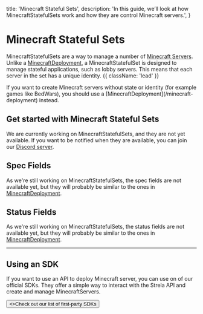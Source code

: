
  title: 'Minecraft Stateful Sets',
  description:
        'In this guide, we’ll look at how MinecraftStatefulSets work and how they are control Minecraft servers.',
}

# Minecraft Stateful Sets

MinecraftStatefulSets are a way to manage a number of [Minecraft Servers](/minecraft-server). Unlike a [MinecraftDeployment](/minecraft-deployment), a MinecraftStatefulSet is designed to manage stateful applications, such as lobby servers. This means that each server in the set has a unique identity. {{ className: 'lead' }}

<Note>
    If you want to create Minecraft servers without state or identity (for example games like BedWars), you should use a [MinecraftDeployment](/minecraft-deployment) instead.
</Note>

## Get started with Minecraft Stateful Sets

We are currently working on MinecraftStatefulSets, and they are not yet available. If you want to be notified when they are available, you can join our <a href="https://discord.strela.dev" target="_blank">Discord server</a>.

## Spec Fields

As we're still working on MinecraftStatefulSets, the spec fields are not available yet, but they will probably be similar to the ones in [MinecraftDeployment](/minecraft-deployment).

## Status Fields

As we're still working on MinecraftStatefulSets, the status fields are not available yet, but they will probably be similar to the ones in [MinecraftDeployment](/minecraft-deployment).

---

## Using an SDK

If you want to use an API to deploy Minecraft server, you can use on of our official SDKs. They offer a simple way to interact with the Strela API and create and manage MinecraftServers.

<div className="not-prose">
    <Button href="/sdk" variant="text" arrow="right">
        <>Check out our list of first-party SDKs</>
    </Button>
</div>

